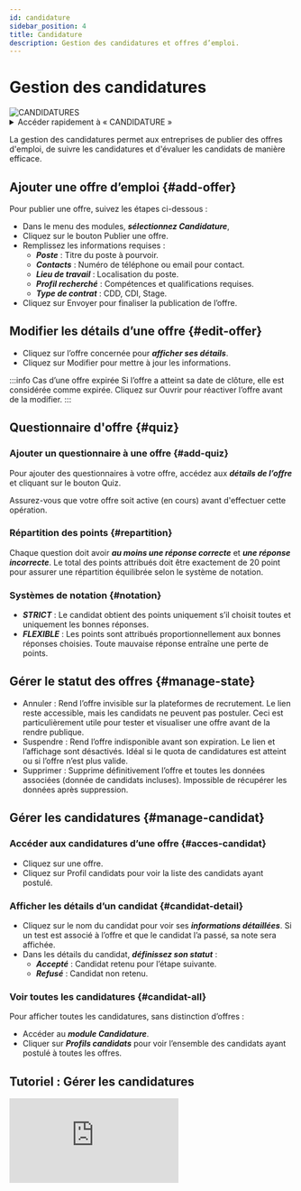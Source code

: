 ```yaml
---
id: candidature
sidebar_position: 4
title: Candidature
description: Gestion des candidatures et offres d’emploi.
---
```

 

# <i class="fas fa-project-diagram"></i> Gestion des candidatures
<img src="/img/docs/offers.png" alt="CANDIDATURES" className={styles.docsImg} />


<details>
  <summary>Accéder rapidement à « CANDIDATURE »</summary>

  Pour accéder rapidement à la section CANDIDATURE, saisissez simplement dans la barre de recherche un mot-clé de recherche pour trouver la section sans naviguer manuellement dans les menus.

  Voici une *[liste](/docs/act/controle/search)* – none exhaustive – des mots clés de recherches pris en charge.
</details>

La gestion des candidatures permet aux entreprises de publier des offres d'emploi, de suivre les candidatures et d'évaluer les candidats de manière efficace.

## Ajouter une offre d’emploi \{#add-offer}

Pour publier une offre, suivez les étapes ci-dessous :
- Dans le menu des modules, ***sélectionnez Candidature***,
- Cliquez sur le bouton <span className={styles.blackBtn}><i class="fas fa-plus"></i> Publier une offre</span>.
- Remplissez les informations requises : 
  - ***Poste*** : Titre du poste à pourvoir.
  - ***Contacts*** : Numéro de téléphone ou email pour contact.
  - ***Lieu de travail*** : Localisation du poste.
  - ***Profil recherché*** : Compétences et qualifications requises.
  - ***Type de contrat*** : CDD, CDI, Stage.
- Cliquez sur <span className={styles.blueBtn}>Envoyer</span> pour finaliser la publication de l’offre.


## Modifier les détails d’une offre \{#edit-offer}
- Cliquez sur l’offre concernée pour ***afficher ses détails***.
- Cliquez sur <span className={styles.blueBtn}><i class="fas fa-pencil"></i> Modifier</span> pour mettre à jour les informations.

:::info Cas d’une offre expirée
Si l’offre a atteint sa date de clôture, elle est considérée comme expirée.
Cliquez sur <span className={styles.greenBtn}>Ouvrir</span> pour réactiver l’offre avant de la modifier.
:::


## Questionnaire d'offre \{#quiz}
### Ajouter un questionnaire à une offre \{#add-quiz}
Pour ajouter des questionnaires à votre offre, accédez aux ***détails de l’offre*** et cliquant sur le bouton <span className={styles.blueBtn}><i class="fas fa-question"></i> Quiz</span>.

Assurez-vous que votre offre soit active (en cours) avant d'effectuer cette opération.

### Répartition des points \{#repartition}
Chaque question doit avoir ***au moins une réponse correcte*** et ***une réponse incorrecte***.
Le total des points attribués doit être exactement de 20 point pour assurer une répartition équilibrée selon le système de notation.

### Systèmes de notation \{#notation}
- ***STRICT*** : Le candidat obtient des points uniquement s’il choisit toutes et uniquement les bonnes réponses.
- ***FLEXIBLE*** : Les points sont attribués proportionnellement aux bonnes réponses choisies. Toute mauvaise réponse entraîne une perte de points.


## Gérer le statut des offres \{#manage-state}
- <span className={styles.orangeBtn}>Annuler</span> : Rend l’offre invisible sur la plateformes de recrutement. Le lien reste accessible, mais les candidats ne peuvent pas postuler. Ceci est particulièrement utile pour tester et visualiser une offre avant de la rendre publique.
- <span className={styles.whiteBtn}>Suspendre</span> : Rend l’offre indisponible avant son expiration. Le lien et l’affichage sont désactivés. Idéal si le quota de candidatures est atteint ou si l’offre n’est plus valide.
- <span className={styles.redBtn}>Supprimer</span> : Supprime définitivement l’offre et toutes les données associées (donnée de candidats incluses). Impossible de récupérer les données après suppression.


## Gérer les candidatures \{#manage-candidat}
### Accéder aux candidatures d’une offre \{#acces-candidat}
- Cliquez sur une offre.
- Cliquez sur <span className={styles.blueBtn}><i class="far fa-user"></i> Profil candidats</span> pour voir la liste des candidats ayant postulé.

### Afficher les détails d’un candidat \{#candidat-detail}
- Cliquez sur le nom du candidat pour voir ses ***informations détaillées***.
Si un test est associé à l’offre et que le candidat l’a passé, sa note sera affichée.
- Dans les détails du candidat, ***définissez son statut*** : 
  - ***Accepté*** : Candidat retenu pour l’étape suivante.
  - ***Refusé*** : Candidat non retenu.

### Voir toutes les candidatures \{#candidat-all}
Pour afficher toutes les candidatures, sans distinction d’offres :
- Accéder au ***module Candidature***.
- Cliquer sur ***Profils candidats*** pour voir l’ensemble des candidats ayant postulé à toutes les offres.


## Tutoriel : Gérer les candidatures
<div className={styles.FrameMob}>
<iframe
  src="https://www.youtube.com/embed/KAKnJ42iaKg"
  title="Connexion sur PGS"
  frameborder="0"
  allow="accelerometer; autoplay; clipboard-write; encrypted-media; gyroscope; picture-in-picture"
  allowfullscreen>
</iframe>
</div>

<Feedback />
